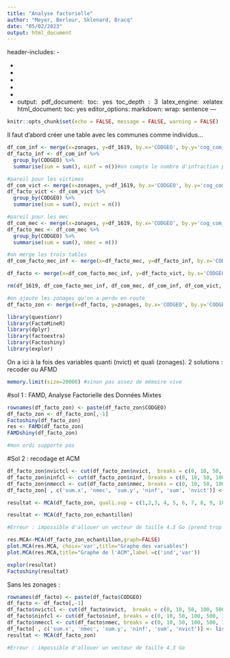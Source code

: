 ---
title: "Analyse factorielle"
author: "Meyer, Berleur, Sklenard, Bracq"
date: "05/02/2023"
output: html_document
---
header-includes:
- \usepackage{fancyhdr}
- \pagestyle{fancy}
- \fancyhead{}
- \fancyfoot{}
- \fancyhead[CO,CE]{Poing Levé}
- \fancyfoot[CO,CE]{Sondage}
- \fancyfoot[R]{\thepage}
output:
  pdf_document:
    toc: yes
    toc_depth : 3
    latex_engine: xelatex
  html_document:
    toc: yes
editor_options: 
  markdown: 
    wrap: sentence
---

```{=html}
<style>
body {
text-align: justify}
</style>
```

```{r setup, include=FALSE}
knitr::opts_chunk$set(echo = FALSE, message = FALSE, warning = FALSE)

```

Il faut d'abord créer une table avec les communes comme individus...

```{r création-base}
df_com_inf <- merge(x=zonages, y=df_1619, by.x='CODGEO', by.y='cog_com_22_inf', all.x=TRUE)#on créé une base avec les communes comme identifiant avec les zonages
df_facto_inf <- df_com_inf %>%
  group_by(CODGEO) %>%
  summarise(sum = sum(), ninf = n())#on compte le nombre d'infraction par commune

#pareil pour les victimes
df_com_vict <- merge(x=zonages, y=df_1619, by.x='CODGEO', by.y='cog_com_22_vict', all.x=TRUE)
df_facto_vict <- df_com_vict %>%
  group_by(CODGEO) %>%
  summarise(sum = sum(), nvict = n())

#pareil pour les mec
df_com_mec <- merge(x=zonages, y=df_1619, by.x='CODGEO', by.y='cog_com_22_mec', all.x=TRUE)
df_facto_mec <- df_com_mec %>%
  group_by(CODGEO) %>%
  summarise(sum = sum(), nmec = n())

#on merge les trois tables
df_com_facto_mec_inf <- merge(x=df_facto_mec, y=df_facto_inf, by.x='CODGEO', by.y='CODGEO', all.x=TRUE)

df_facto <- merge(x=df_com_facto_mec_inf, y=df_facto_vict, by.x='CODGEO', by.y='CODGEO', all.x=TRUE)

rm(df_1619, df_com_facto_mec_inf, df_com_mec, df_com_inf, df_com_vict, df_facto_mec, df_facto_inf, df_facto_vict, t.del)#on supprime toutes les bases qui servent à rien

```

```{r}
#on ajoute les zonages qu'on a perdu en route
df_facto_zon <- merge(x=df_facto, y=zonages, by.x='CODGEO', by.y='CODGEO', all.x=TRUE)
```


```{r chargement-packages}
library(questionr)
library(FactoMineR)
library(dplyr)
library(factoextra)
library(Factoshiny)
library(explor)
```

On a ici à la fois des variables quanti (nvict) et quali (zonages). 2 solutions : recoder ou AFMD

```{r}
memory.limit(size=20000) #sinon pas assez de mémoire vive
```


#sol 1 : FAMD, Analyse Factorielle des Données Mixtes
```{r}
rownames(df_facto_zon) <- paste(df_facto_zon$CODGEO)
df_facto_zon <- df_facto_zon[,-1]
Factoshiny(df_facto_zon)
res <- FAMD(df_facto_zon)
FAMDshiny(df_facto_zon)

#mon ordi supporte pas
```

#Sol 2 : recodage et ACM
```{r creation-classes}
df_facto_zon$nvictcl <- cut(df_facto_zon$nvict,  breaks = c(0, 10, 50, 100, 500, 1000, 5000, 10000, 50000), include.lowest = TRUE)
df_facto_zon$ninfcl <- cut(df_facto_zon$ninf, breaks = c(0, 10, 50, 100, 500, 1000, 5000, 10000, 50000), include.lowest = TRUE)
df_facto_zon$nmeccl <- cut(df_facto_zon$nmec, breaks = c(0, 10, 50, 100, 500, 1000, 5000, 10000, 50000), include.lowest = TRUE)
df_facto_zon[ , c('sum.x', 'nmec', 'sum.y', 'ninf', 'sum', 'nvict')] <- list(NULL)#on supprime le reste
```

```{r ACM}
resultat <- MCA(df_facto_zon, quali.sup = c(1,2,3, 4, 5, 6, 7, 8, 9, 10, 11,12, 13, 14, 15, 16))

resultat <- MCA(df_facto_zon_echantillon)

#Erreur : impossible d'allouer un vecteur de taille 4.3 Go (prend trop de mémoire vive)

res.MCA<-MCA(df_facto_zon_echantillon,graph=FALSE)
plot.MCA(res.MCA, choix='var',title="Graphe des variables")
plot.MCA(res.MCA,title="Graphe de l'ACM",label =c('ind','var'))

explor(resultat)
Factoshiny(resultat)
```

Sans les zonages :
```{r ACM-sans-zonages}
rownames(df_facto) <- paste(df_facto$CODGEO)
df_facto <- df_facto[,-1]
df_facto$nvictcl <- cut(df_facto$nvict,  breaks = c(0, 10, 50, 100, 500, 1000, 5000, 10000, 50000), include.lowest = TRUE)
df_facto$ninfcl <- cut(df_facto$ninf, breaks = c(0, 10, 50, 100, 500, 1000, 5000, 10000, 50000), include.lowest = TRUE)
df_facto$nmeccl <- cut(df_facto$nmec, breaks = c(0, 10, 50, 100, 500, 1000, 5000, 10000, 50000), include.lowest = TRUE)
df_facto[ , c('sum.x', 'nmec', 'sum.y', 'ninf', 'sum', 'nvict')] <- list(NULL)#on supprime le reste
resultat <- MCA(df_facto_zon)

#Erreur : impossible d'allouer un vecteur de taille 4.3 Go
```





